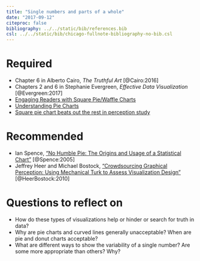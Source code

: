 ```yaml
---
title: "Single numbers and parts of a whole"
date: "2017-09-12"
citeproc: false
bibliography: ../../static/bib/references.bib
csl: ../../static/bib/chicago-fullnote-bibliography-no-bib.csl
---
```


# Required

- Chapter 6 in Alberto Cairo, *The Truthful Art* [@Cairo:2016]
- Chapters 2 and 6 in Stephanie Evergreen, *Effective Data Visualization* [@Evergreen:2017]
- [Engaging Readers with Square Pie/Waffle Charts](https://eagereyes.org/blog/2008/engaging-readers-with-square-pie-waffle-charts)
- [Understanding Pie Charts](https://eagereyes.org/techniques/pie-charts)
- [Square pie chart beats out the rest in perception study](https://flowingdata.com/2016/07/15/square-pie-chart-beats-out-the-rest-in-perception-study/)


# Recommended

- Ian Spence, ["No Humble Pie: The Origins and Usage of a Statistical Chart"](http://www.psych.utoronto.ca/users/spence/Spence%202005.pdf) [@Spence:2005]
- Jeffrey Heer and Michael Bostock, ["Crowdsourcing Graphical Perception: Using Mechanical Turk to Assess Visualization Design"](http://vis.stanford.edu/papers/crowdsourcing-graphical-perception) [@HeerBostock:2010]


# Questions to reflect on

- How do these types of visualizations help or hinder or search for truth in data?
- Why are pie charts and curved lines generally unacceptable? When are pie and donut charts acceptable?
- What are different ways to show the variability of a single number? Are some more appropriate than others? Why?
